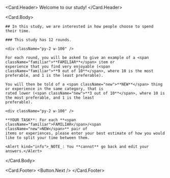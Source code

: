 
<Card>

<Card.Header> Welcome to our study! </Card.Header>

<Card.Body>

    ## In this study, we are interested in how people choose to spend their time.

    ### This study has 12 rounds.

    <div className="py-2 w-100" />

    For each round, you will be asked to give an example of a <span className="familiar">**FAMILIAR**</span> item or
    experience that you find very enjoyable (<span className="familiar">**9 out of 10**</span>, where 10 is the most
    preferable, and 1 is the least preferable).

    You will then be told of a <span className="new">**NEW**</span> thing or experience in the same category, that is
    rated lower (<span className="new">**3 out of 10**</span>, where 10 is the most preferable, and 1 is the least
    preferable).

    <div className="py-2 w-100" />

    **YOUR TASK**: For each **<span className="familiar">FAMILIAR</span>/<span className="new">NEW</span>** pair of
    items or experiences, please enter your best estimate of how you would like to split your time between them.

    <Alert kind="info">_NOTE_: You **cannot** go back and edit your answers.</Alert>

</Card.Body>

<Card.Footer>
  <Button.Next />
</Card.Footer>

</Card>
